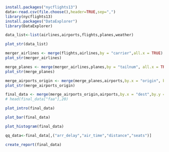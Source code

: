 ```r
install.packages("nycflights13")
data<-read.csv(file.choose(),header=TRUE,sep=",")
library(nycflights13)
install.packages("DataExplorer")
library(DataExplorer)
```
```r
data_list<-list(airlines,airports,flights,planes,weather)
```


```r
plot_str(data_list)
```
```r
merger_airlines <- merge(flights,airlines,by = "carrier",all.x = TRUE)
plot_str(merger_airlines)
```

```r
merge_planes <- merge(merger_airlines,planes,by = "tailnum", all.x = TRUE)
plot_str(merge_planes)
```

```r
merge_airports_origin <- merge(merge_planes,airports,by.x = "origin", by.y = "faa", all.x = TRUE, suffixes = c("_carrier","_origin"))
plot_str(merge_airports_origin)
```


```r
final_data <- merge(merge_airports_origin,airports,by.x = "dest",by.y = "faa", all.x = TRUE, suffixes = c("_origin","_dest"))
# head(final_data["faa"],20)
```

```r
plot_intro(final_data)
```
```r
plot_bar(final_data)
```
```r
plot_histogram(final_data)
```

```r
qq_data<-final_data[,("arr_delay","air_time","distance","seats")]
```


```r
create_report(final_data)
```



